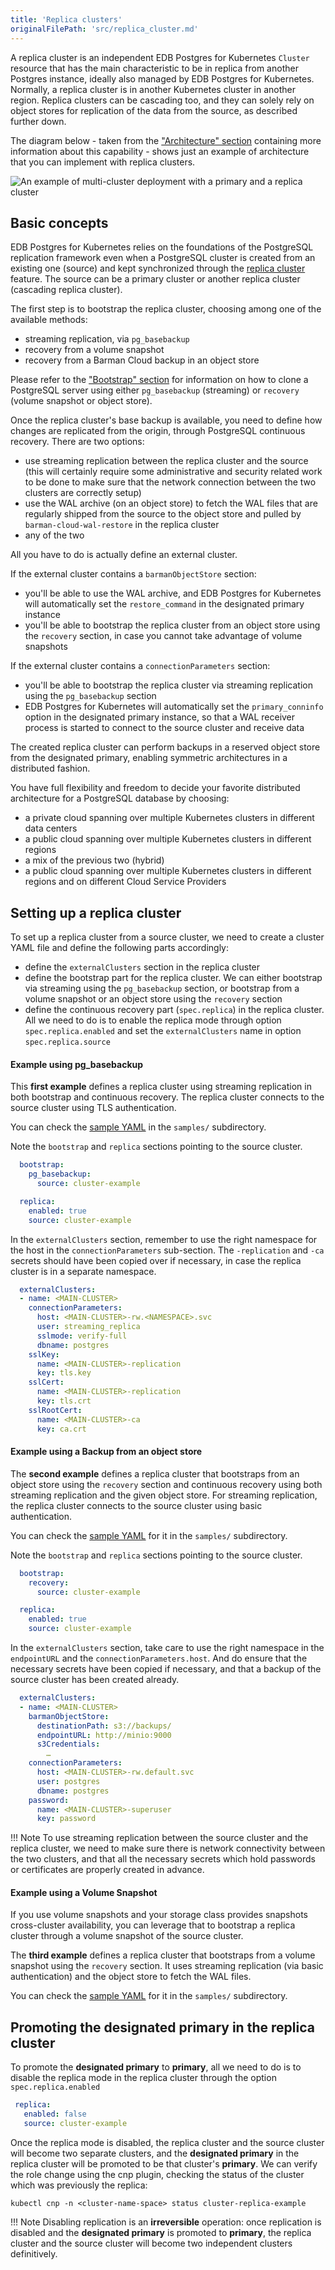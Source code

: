 ```yaml
---
title: 'Replica clusters'
originalFilePath: 'src/replica_cluster.md'
---
```


A replica cluster is an independent EDB Postgres for Kubernetes `Cluster` resource that has
the main characteristic to be in replica from another Postgres instance,
ideally also managed by EDB Postgres for Kubernetes. Normally, a replica cluster is in another
Kubernetes cluster in another region. Replica clusters can be cascading too,
and they can solely rely on object stores for replication of the data from
the source, as described further down.

The diagram below - taken from the ["Architecture"
section](architecture.md#deployments-across-kubernetes-clusters) containing more
information about this capability - shows just an example of architecture
that you can implement with replica clusters.

![An example of multi-cluster deployment with a primary and a replica cluster](./images/multi-cluster.png)

## Basic concepts

EDB Postgres for Kubernetes relies on the foundations of the PostgreSQL replication
framework even when a PostgreSQL cluster is created from an existing one (source)
and kept synchronized through the
[replica cluster](architecture.md#deployments-across-kubernetes-clusters) feature. The source
can be a primary cluster or another replica cluster (cascading replica cluster).

The first step is to bootstrap the replica cluster, choosing among one of the
available methods:

-   streaming replication, via `pg_basebackup`
-   recovery from a volume snapshot
-   recovery from a Barman Cloud backup in an object store

Please refer to the ["Bootstrap" section](bootstrap.md#bootstrap-from-another-cluster)
for information on how to clone a PostgreSQL server using either
`pg_basebackup` (streaming) or `recovery` (volume snapshot or object store).

Once the replica cluster's base backup is available, you need to define how
changes are replicated from the origin, through PostgreSQL continuous recovery.
There are two options:

-   use streaming replication between the replica cluster and the source
    (this will certainly require some administrative and security related
    work to be done to make sure that the network connection between the
    two clusters are correctly setup)
-   use the WAL archive (on an object store) to fetch the WAL files that are
    regularly shipped from the source to the object store and pulled by
    `barman-cloud-wal-restore` in the replica cluster
-   any of the two

All you have to do is actually define an external cluster.

If the external cluster contains a `barmanObjectStore` section:

-   you'll be able to use the WAL archive, and EDB Postgres for Kubernetes will automatically
    set the `restore_command` in the designated primary instance
-   you'll be able to bootstrap the replica cluster from an object store
    using the `recovery` section, in case you cannot take advantage of
    volume snapshots

If the external cluster contains a `connectionParameters` section:

-   you'll be able to bootstrap the replica cluster via streaming replication
    using the `pg_basebackup` section
-   EDB Postgres for Kubernetes will automatically set the `primary_conninfo`
    option in the designated primary instance, so that a WAL receiver
    process is started to connect to the source cluster and receive data

The created replica cluster can perform backups in a reserved object store from
the designated primary, enabling symmetric architectures in a distributed
fashion.

You have full flexibility and freedom to decide your favorite
distributed architecture for a PostgreSQL database by choosing:

-   a private cloud spanning over multiple Kubernetes clusters in different data
    centers
-   a public cloud spanning over multiple Kubernetes clusters in different
    regions
-   a mix of the previous two (hybrid)
-   a public cloud spanning over multiple Kubernetes clusters in different
    regions and on different Cloud Service Providers

## Setting up a replica cluster

To set up a replica cluster from a source cluster, we need to create a cluster YAML
file and define the following parts accordingly:

-   define the `externalClusters` section in the replica cluster
-   define the bootstrap part for the replica cluster. We can either bootstrap via
    streaming using the `pg_basebackup` section, or bootstrap from a volume snapshot
    or an object store using the `recovery` section
-   define the continuous recovery part (`spec.replica`) in the replica cluster. All
    we need to do is to enable the replica mode through option `spec.replica.enabled`
    and set the `externalClusters` name in option `spec.replica.source`

#### Example using pg_basebackup

This **first example** defines a replica cluster using streaming replication in
both bootstrap and continuous recovery. The replica cluster connects to the
source cluster using TLS authentication.

You can check the [sample YAML](../samples/cluster-example-replica-streaming.yaml)
in the `samples/` subdirectory.

Note the `bootstrap` and `replica` sections pointing to the source cluster.

```yaml
  bootstrap:
    pg_basebackup:
      source: cluster-example

  replica:
    enabled: true
    source: cluster-example
```

In the `externalClusters` section, remember to use the right namespace for the
host in the `connectionParameters` sub-section.
The `-replication` and `-ca` secrets should have been copied over if necessary,
in case the replica cluster is in a separate namespace.

```yaml
  externalClusters:
  - name: <MAIN-CLUSTER>
    connectionParameters:
      host: <MAIN-CLUSTER>-rw.<NAMESPACE>.svc
      user: streaming_replica
      sslmode: verify-full
      dbname: postgres
    sslKey:
      name: <MAIN-CLUSTER>-replication
      key: tls.key
    sslCert:
      name: <MAIN-CLUSTER>-replication
      key: tls.crt
    sslRootCert:
      name: <MAIN-CLUSTER>-ca
      key: ca.crt
```

#### Example using a Backup from an object store

The **second example** defines a replica cluster that bootstraps from an object
store using the `recovery` section and continuous recovery using both streaming
replication and the given object store. For streaming replication, the replica
cluster connects to the source cluster using basic authentication.

You can check the [sample YAML](../samples/cluster-example-replica-from-backup-simple.yaml)
for it in the `samples/` subdirectory.

Note the `bootstrap` and `replica` sections pointing to the source cluster.

```yaml
  bootstrap:
    recovery:
      source: cluster-example

  replica:
    enabled: true
    source: cluster-example
```

In the `externalClusters` section, take care to use the right namespace in the
`endpointURL` and the `connectionParameters.host`.
And do ensure that the necessary secrets have been copied if necessary, and that
a backup of the source cluster has been created already.

```yaml
  externalClusters:
  - name: <MAIN-CLUSTER>
    barmanObjectStore:
      destinationPath: s3://backups/
      endpointURL: http://minio:9000
      s3Credentials:
        …
    connectionParameters:
      host: <MAIN-CLUSTER>-rw.default.svc
      user: postgres
      dbname: postgres
    password:
      name: <MAIN-CLUSTER>-superuser
      key: password
```

!!! Note
    To use streaming replication between the source cluster and the replica
    cluster, we need to make sure there is network connectivity between the two
    clusters, and that all the necessary secrets which hold passwords or
    certificates are properly created in advance.

#### Example using a Volume Snapshot

If you use volume snapshots and your storage class provides
snapshots cross-cluster availability, you can leverage that to
bootstrap a replica cluster through a volume snapshot of the
source cluster.

The **third example** defines a replica cluster that bootstraps
from a volume snapshot using the `recovery` section. It uses
streaming replication (via basic authentication) and the object
store to fetch the WAL files.

You can check the [sample YAML](../samples/cluster-example-replica-from-volume-snapshot.yaml)
for it in the `samples/` subdirectory.

## Promoting the designated primary in the replica cluster

To promote the **designated primary** to **primary**, all we need to do is to
disable the replica mode in the replica cluster through the option
`spec.replica.enabled`

```yaml
 replica:
   enabled: false
   source: cluster-example
```

Once the replica mode is disabled, the replica cluster and the source cluster
will become two separate clusters, and the **designated primary** in the replica
cluster will be promoted to be that cluster's **primary**. We can verify the role
change using the cnp plugin, checking the status of the cluster which was
previously the replica:

```shell
kubectl cnp -n <cluster-name-space> status cluster-replica-example
```

!!! Note
    Disabling replication is an **irreversible** operation: once replication is
    disabled and the **designated primary** is promoted to **primary**, the
    replica cluster and the source cluster will become two independent clusters
    definitively.
